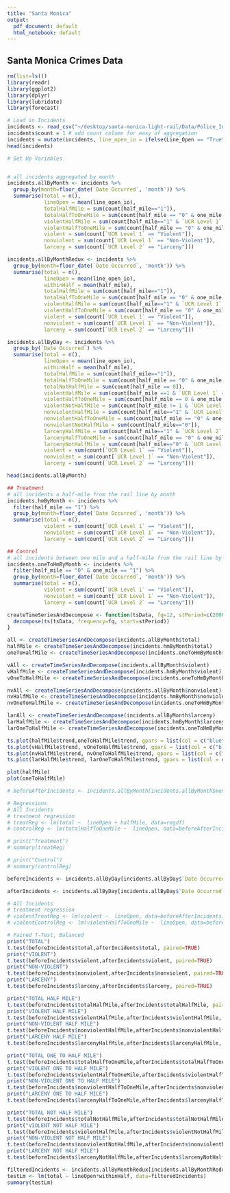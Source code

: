 ```yaml
---
title: "Santa Monica"
output:
  pdf_document: default
  html_notebook: default
---
```


## Santa Monica Crimes Data

```r
rm(list=ls())
library(readr)
library(ggplot2)
library(dplyr)
library(lubridate)
library(forecast)

# Load in Incidents
incidents <- read_csv("~/desktop/santa-monica-light-rail/Data/Police_Incidents_Final.csv")
incidents$count = 1 # add count column for easy of aggregation
incidents = mutate(incidents, line_open_io = ifelse(Line_Open == "True", 1, 0))
head(incidents)
```

```r
# Set Up Variables


# all incidents aggregated by month
incidents.allByMonth <- incidents %>%
  group_by(month=floor_date(`Date Occurred`, 'month')) %>% 
  summarise(total = n(),
            lineOpen = mean(line_open_io),
            totalHalfMile = sum(count[half_mile=="1"]),
            totalHalfToOneMile = sum(count[half_mile == "0" & one_mile == "1"]),
            violentHalfMile = sum(count[half_mile=="1" & `UCR Level 1` == "Violent"]),
            violentHalfToOneMile = sum(count[half_mile == "0" & one_mile == "1" & `UCR Level 1` == "Violent"]),
            violent = sum(count[`UCR Level 1` == "Violent"]),
            nonviolent = sum(count[`UCR Level 1` == "Non-Violent"]),
            larceny = sum(count[`UCR Level 2` == "Larceny"]))

incidents.allByMonthRedux <- incidents %>%
  group_by(month=floor_date(`Date Occurred`, 'month')) %>% 
  summarise(total = n(),
            lineOpen = mean(line_open_io),
            withinHalf = mean(half_mile),
            totalHalfMile = sum(count[half_mile=="1"]),
            totalHalfToOneMile = sum(count[half_mile == "0" & one_mile == "1"]),
            violentHalfMile = sum(count[half_mile=="1" & `UCR Level 1` == "Violent"]),
            violentHalfToOneMile = sum(count[half_mile == "0" & one_mile == "1" & `UCR Level 1` == "Violent"]),
            violent = sum(count[`UCR Level 1` == "Violent"]),
            nonviolent = sum(count[`UCR Level 1` == "Non-Violent"]),
            larceny = sum(count[`UCR Level 2` == "Larceny"]))

incidents.allByDay <- incidents %>%
  group_by(`Date Occurred`) %>% 
  summarise(total = n(),
            lineOpen = mean(line_open_io),
            withinHalf = mean(half_mile),
            totalHalfMile = sum(count[half_mile=="1"]),
            totalHalfToOneMile = sum(count[half_mile == "0" & one_mile == "1"]),
            totalNotHalfMile = sum(count[half_mile == 0]),
            violentHalfMile = sum(count[half_mile ==1 & `UCR Level 1` == "Violent"]),
            violentHalfToOneMile = sum(count[half_mile == 0 & one_mile == 1 & `UCR Level 1` == "Violent"]),
            violentNotHalfMile = sum(count[half_mile != 1 & `UCR Level 1` == "Violent"]),
            nonviolentHalfMile = sum(count[half_mile=="1" & `UCR Level 1` == "Non-Violent"]),
            nonviolentHalfToOneMile = sum(count[half_mile == "0" & one_mile == "1" & `UCR Level 1` == "Non-Violent"]),
            nonviolentNotHalfMile = sum(count[half_mile=="0"]),
            larcenyHalfMile = sum(count[half_mile=="1" & `UCR Level 2` == "Larceny"]),
            larcenyHalfToOneMile = sum(count[half_mile == "0" & one_mile == "1" & `UCR Level 2` == "Larceny"]),
            larcenyNotHalfMile = sum(count[half_mile=="0" & `UCR Level 2` == "Larceny"]),
            violent = sum(count[`UCR Level 1` == "Violent"]),
            nonviolent = sum(count[`UCR Level 1` == "Non-Violent"]),
            larceny = sum(count[`UCR Level 2` == "Larceny"]))

head(incidents.allByMonth)

## Treatment
# all incidents a half-mile from the rail line by month
incidents.hmByMonth <- incidents %>%
  filter(half_mile == "1") %>%
  group_by(month=floor_date(`Date Occurred`, 'month')) %>% 
  summarise(total = n(),
            violent = sum(count[`UCR Level 1` == "Violent"]),
            nonviolent = sum(count[`UCR Level 1` == "Non-Violent"]),
            larceny = sum(count[`UCR Level 2` == "Larceny"]))

## Control
# all incidents between one mile and a half-mile from the rail line by month
incidents.oneToHmByMonth <- incidents %>%
  filter(half_mile == "0" & one_mile == "1") %>%
  group_by(month=floor_date(`Date Occurred`, 'month')) %>% 
  summarise(total = n(),
            violent = sum(count[`UCR Level 1` == "Violent"]),
            nonviolent = sum(count[`UCR Level 1` == "Non-Violent"]),
            larceny = sum(count[`UCR Level 2` == "Larceny"]))

```


```r
createTimeSeriesAndDecompose <- function(tsData, fq=12, stPeriod=c(2006,1)) {
  decompose(ts(tsData, frequency=fq, start=stPeriod))
}

all <- createTimeSeriesAndDecompose(incidents.allByMonth$total)
halfMile <- createTimeSeriesAndDecompose(incidents.hmByMonth$total)
oneToHalfMile <- createTimeSeriesAndDecompose(incidents.oneToHmByMonth$total)

vAll <- createTimeSeriesAndDecompose(incidents.allByMonth$violent)
vHalfMile <- createTimeSeriesAndDecompose(incidents.hmByMonth$violent)
vOneToHalfMile <- createTimeSeriesAndDecompose(incidents.oneToHmByMonth$violent)

nvAll <- createTimeSeriesAndDecompose(incidents.allByMonth$nonviolent)
nvHalfMile <- createTimeSeriesAndDecompose(incidents.hmByMonth$nonviolent)
nvOneToHalfMile <- createTimeSeriesAndDecompose(incidents.oneToHmByMonth$nonviolent)

larAll <- createTimeSeriesAndDecompose(incidents.allByMonth$larceny)
larHalfMile <- createTimeSeriesAndDecompose(incidents.hmByMonth$larceny)
larOneToHalfMile <- createTimeSeriesAndDecompose(incidents.oneToHmByMonth$larceny)

ts.plot(halfMile$trend,oneToHalfMile$trend, gpars = list(col = c("blue", "red")))
ts.plot(vHalfMile$trend, vOneToHalfMile$trend, gpars = list(col = c("blue", "red")))
ts.plot(nvHalfMile$trend, nvOneToHalfMile$trend, gpars = list(col = c("blue", "red")))
ts.plot(larHalfMile$trend, larOneToHalfMile$trend, gpars = list(col = c("blue", "red")))

plot(halfMile)
plot(oneToHalfMile)

```

```r

# beforeAfterIncidents <- incidents.allByMonth[incidents.allByMonth$month >= "2015-05-20" & incidents.allByMonth$month <= "2017-05-20",]

# Regressions
# All Incidents
# treatment regression
# treatReg <- lm(total ~  lineOpen + halfMile, data=regdf)
# controlReg <- lm(totalHalfToOneMile ~  lineOpen, data=beforeAfterIncidents)

# print("Treatment")
# summary(treatReg)

# print("Control")
# summary(controlReg)

beforeIncidents <- incidents.allByDay[incidents.allByDay$`Date Occurred` >= "2015-05-20" & incidents.allByDay$`Date Occurred` < "2016-05-20",]

afterIncidents <- incidents.allByDay[incidents.allByDay$`Date Occurred` >= "2016-05-20" & incidents.allByDay$`Date Occurred` <= "2017-05-20",]

```

```r
# All Incidents
# treatment regression
# violentTreatReg <- lm(violent ~  lineOpen, data=beforeAfterIncidents)
# violentControlReg <- lm(violentHalfToOneMile ~  lineOpen, data=beforeAfterIncidents)

# Paired T-Test, Balanced
print("TOTAL")
t.test(beforeIncidents$total,afterIncidents$total, paired=TRUE)
print("VIOLENT")
t.test(beforeIncidents$violent,afterIncidents$violent, paired=TRUE)
print("NON-VIOLENT")
t.test(beforeIncidents$nonviolent,afterIncidents$nonviolent, paired=TRUE)
print("LARCENY")
t.test(beforeIncidents$larceny,afterIncidents$larceny, paired=TRUE)

print("TOTAL HALF MILE")
t.test(beforeIncidents$totalHalfMile,afterIncidents$totalHalfMile, paired=TRUE)
print("VIOLENT HALF MILE")
t.test(beforeIncidents$violentHalfMile,afterIncidents$violentHalfMile, paired=TRUE)
print("NON-VIOLENT HALF MILE")
t.test(beforeIncidents$nonviolentHalfMile,afterIncidents$nonviolentHalfMile, paired=TRUE)
print("LARCENY HALF MILE")
t.test(beforeIncidents$larcenyHalfMile,afterIncidents$larcenyHalfMile, paired=TRUE)

print("TOTAL ONE TO HALF MILE")
t.test(beforeIncidents$totalHalfToOneMile,afterIncidents$totalHalfToOneMile, paired=TRUE)
print("VIOLENT ONE TO HALF MILE")
t.test(beforeIncidents$violentHalfToOneMile,afterIncidents$violentHalfToOneMile, paired=TRUE)
print("NON-VIOLENT ONE TO HALF MILE")
t.test(beforeIncidents$nonviolentHalfToOneMile,afterIncidents$nonviolentHalfToOneMile, paired=TRUE)
print("LARCENY ONE TO HALF MILE")
t.test(beforeIncidents$larcenyHalfToOneMile,afterIncidents$larcenyHalfToOneMile, paired=TRUE)

print("TOTAL NOT HALF MILE")
t.test(beforeIncidents$totalNotHalfMile,afterIncidents$totalNotHalfMile, paired=TRUE)
print("VIOLENT NOT HALF MILE")
t.test(beforeIncidents$violentHalfMile,afterIncidents$violentNotHalfMile, paired=TRUE)
print("NON-VIOLENT NOT HALF MILE")
t.test(beforeIncidents$nonviolentNotHalfMile,afterIncidents$nonviolentNotHalfMile, paired=TRUE)
print("LARCENY NOT HALF MILE")
t.test(beforeIncidents$larcenyNotHalfMile,afterIncidents$larcenyNotHalfMile, paired=TRUE)
```
```r
filteredIncidents <- incidents.allByMonthRedux[incidents.allByMonthRedux$`month` >= "2015-05-20" & incidents.allByMonthRedux$`month` < "2017-05-20",]
testLm <- lm(total ~ lineOpen*withinHalf, data=filteredIncidents)
summary(testLm)
```